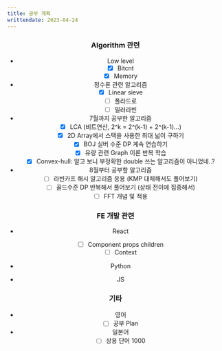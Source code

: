 ---
title: 공부 계획
writtendate: 2023-04-24
---


<Header />

### Algorithm 관련 

- Low level
  * [x] Bitcnt
  * [x] Memory

- 정수론 관련 알고리즘
  * [x] Linear sieve
  * [ ] 폴라드로
  * [ ] 밀러라빈

- 7월까지 공부한 알고리즘
  * [x] LCA (비트연산, 2^k = 2^(k-1) + 2^(k-1)...)
  * [x] 2D Array에서 스택을 사용한 최대 넓이 구하기
  * [x] BOJ 실버 수준 DP 계속 연습하기
  * [x] 유량 관련 Graph 이론 반복 학습
  * [x] Convex-hull: 알고 보니 부정확한 double 쓰는 알고리즘이 아니었네..?

- 8월부터 공부할 알고리즘
  * [ ] 라빈카프 해시 알고리즘 응용 (KMP 대체해서도 풀어보기)
  * [ ] 골드수준 DP 반복해서 풀어보기 (상태 전이에 집중해서)
  * [ ] FFT 개념 및 적용

### FE 개발 관련

- React
  * [ ] Component props children
  * [ ] Context

- Python

- JS

### 기타

- 영어
  * [ ] 공부 Plan
- 일본어
  * [ ] 상용 단어 1000

<TagList />
<Comment />
